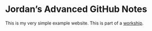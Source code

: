 # Jordan's Advanced GitHub Notes

This is my very simple example website. This is part of a [workship](https://www.demogr.mpg.de/en/news_events_6123/calendar_1921/second_rostock_open_science_workshop_13282).